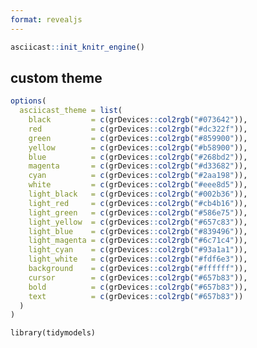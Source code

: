 ```yaml
---
format: revealjs
---
```


```r
asciicast::init_knitr_engine()
```

## custom theme

```r
options(
  asciicast_theme = list(
    black         = c(grDevices::col2rgb("#073642")),
    red           = c(grDevices::col2rgb("#dc322f")),
    green         = c(grDevices::col2rgb("#859900")),
    yellow        = c(grDevices::col2rgb("#b58900")),
    blue          = c(grDevices::col2rgb("#268bd2")),
    magenta       = c(grDevices::col2rgb("#d33682")),
    cyan          = c(grDevices::col2rgb("#2aa198")),
    white         = c(grDevices::col2rgb("#eee8d5")),
    light_black   = c(grDevices::col2rgb("#002b36")),
    light_red     = c(grDevices::col2rgb("#cb4b16")),
    light_green   = c(grDevices::col2rgb("#586e75")),
    light_yellow  = c(grDevices::col2rgb("#657c83")),
    light_blue    = c(grDevices::col2rgb("#839496")),
    light_magenta = c(grDevices::col2rgb("#6c71c4")),
    light_cyan    = c(grDevices::col2rgb("#93a1a1")),
    light_white   = c(grDevices::col2rgb("#fdf6e3")),
    background    = c(grDevices::col2rgb("#ffffff")),
    cursor        = c(grDevices::col2rgb("#657b83")),
    bold          = c(grDevices::col2rgb("#657b83")),
    text          = c(grDevices::col2rgb("#657b83"))
  )
)
```

```asciicast
library(tidymodels)
```

